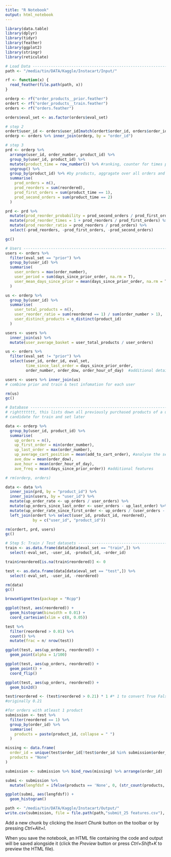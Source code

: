 ```yaml
---
title: "R Notebook"
output: html_notebook
---
```


```r
library(data.table)
library(dplyr)
library(tidyr)
library(feather)
library(ggplot2)
library(stringr)
library(reticulate)
```

```r
# Load Data ---------------------------------------------------------------
path <- "/media/tin/DATA/Kaggle/Instacart/Input/"

rf <- function(x) {
  read_feather(file.path(path, x))
}

orderp <- rf("order_products__prior.feather")
ordert <- rf("order_products__train.feather")
orders <- rf("orders.feather")

orders$eval_set <- as.factor(orders$eval_set)
```

```r
# step 2
ordert$user_id <- orders$user_id[match(ordert$order_id, orders$order_id)]
orderp <- orders %>% inner_join(orderp, by = "order_id")
```

```r
# step 3
prd <- orderp %>%
  arrange(user_id, order_number, product_id) %>%
  group_by(user_id, product_id) %>%
  mutate(product_time = row_number()) %>% #ranking, counter for times purchased
  ungroup() %>%
  group_by(product_id) %>% #by products, aggragate over all orders and all customers
  summarise(
    prod_orders = n(),
    prod_reorders = sum(reordered),
    prod_first_orders = sum(product_time == 1),
    prod_second_orders = sum(product_time == 2)
  )
```

```r
prd <- prd %>%
  mutate(prod_reorder_probability = prod_second_orders / prod_first_orders) %>%
  mutate(prod_reorder_times = 1 + prod_reorders / prod_first_orders) %>%
  mutate(prod_reorder_ratio = prod_reorders / prod_orders) %>%
  select(-prod_reorders, -prod_first_orders, -prod_second_orders)

gc()
```

```r
# Users -------------------------------------------------------------------
users <- orders %>%
  filter(eval_set == "prior") %>%
  group_by(user_id) %>%
  summarise(
    user_orders = max(order_number),
    user_period = sum(days_since_prior_order, na.rm = T),
    user_mean_days_since_prior = mean(days_since_prior_order, na.rm = T)
  )

us <- orderp %>%
  group_by(user_id) %>%
  summarise(
    user_total_products = n(),
    user_reorder_ratio = sum(reordered == 1) / sum(order_number > 1),
    user_distinct_products = n_distinct(product_id)
  )

users <- users %>% 
  inner_join(us) %>%
  mutate(user_average_basket = user_total_products / user_orders)

us <- orders %>%
  filter(eval_set != "prior") %>%
  select(user_id, order_id, eval_set,
         time_since_last_order = days_since_prior_order,
         order_number, order_dow, order_hour_of_day)  #additional details for train and test sets

users <- users %>% inner_join(us)
# combine prior and train & test infomation for each user

rm(us)
gc()
```
```r
# Database ----------------------------------------------------------------
# righttttttt, this lists down all previously purchased products of a user
# candidate for train and set later

data <- orderp %>%
  group_by(user_id, product_id) %>% 
  summarise(
    up_orders = n(),
    up_first_order = min(order_number),
    up_last_order = max(order_number),
    up_average_cart_position = mean(add_to_cart_order), #analyse the sequence of purchased product
    ave_dow = mean(order_dow),
    ave_hour = mean(order_hour_of_day),
    ave_freq = mean(days_since_prior_order)) #additional features

# rm(orderp, orders)


```

```r
data <- data %>% 
  inner_join(prd, by = "product_id") %>%
  inner_join(users, by = "user_id") %>%
  mutate(up_order_rate <- up_orders / user_orders) %>%
  mutate(up_orders_since_last_order <- user_orders - up_last_order) %>%
  mutate(up_order_rate_since_first_order <- up_orders / (user_orders - up_first_order + 1)) %>%
  left_join(ordert %>% select(user_id, product_id, reordered), 
            by = c("user_id", "product_id"))

rm(ordert, prd, users)
gc()
```

```r
# Step 5: Train / Test datasets ---------------------------------------------------
train <- as.data.frame(data[data$eval_set == "train",]) %>%
  select(-eval_set, -user_id, -product_id, -order_id)

train$reordered[is.na(train$reordered)] <- 0

test <- as.data.frame(data[data$eval_set == "test",]) %>%
  select(-eval_set, -user_id, -reordered)

rm(data)
gc()
```

```r
browseVignettes(package = "Rcpp")
```

```r
ggplot(test, aes(reordered)) +
  geom_histogram(binwidth = 0.01) +
  coord_cartesian(xlim = c(0, 0.05))
```

```r
test %>%
  filter(reordered > 0.01) %>%
  count() %>%
  mutate(frac = n/ nrow(test))
```

```r
ggplot(test, aes(up_orders, reordered)) +
  geom_point(alpha = 1/100)
```

```r
ggplot(test, aes(up_orders, reordered)) +
  geom_point() +
  coord_flip()
```
```r
ggplot(test, aes(up_orders, reordered)) +
  geom_bin2d()
```

```r
test$reordered <- (test$reordered > 0.21) * 1 #* 1 to convert True False to 0 1
#originally 0.21

#for orders with atleast 1 product
submission <- test %>%
  filter(reordered == 1) %>%
  group_by(order_id) %>%
  summarise(
    products = paste(product_id, collapse = " ")
  )

missing <- data.frame(
  order_id = unique(test$order_id[!test$order_id %in% submission$order_id]),
  products = "None"
)

submission <- submission %>% bind_rows(missing) %>% arrange(order_id)
```

```r
submi <- submission %>%
  mutate(lengfdsf = ifelse(products == 'None', 0, (str_count(products, '\\s+') + 1)))
```

```r
ggplot(submi, aes(lengfdsf)) +
  geom_histogram()
```

```r
path <- "/media/tin/DATA/Kaggle/Instacart/Output/" 
write.csv(submission, file = file.path(path,"submit_25 features.csv"), row.names = F)
```





Add a new chunk by clicking the *Insert Chunk* button on the toolbar or by pressing *Ctrl+Alt+I*.

When you save the notebook, an HTML file containing the code and output will be saved alongside it (click the *Preview* button or press *Ctrl+Shift+K* to preview the HTML file).
